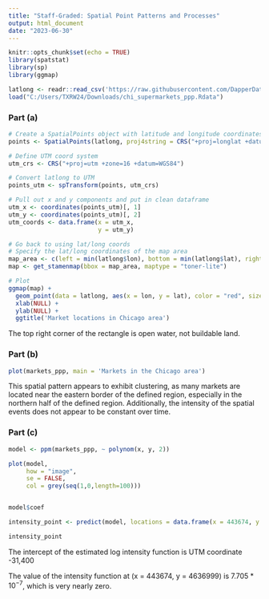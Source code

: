 ---
title: "Staff-Graded: Spatial Point Patterns and Processes"
output: html_document
date: "2023-06-30"
---

```{r setup, include=FALSE}
knitr::opts_chunk$set(echo = TRUE)
library(spatstat)
library(sp)
library(ggmap)

latlong <- readr::read_csv('https://raw.githubusercontent.com/DapperDataAnalyst/Advanced_Predictive_Models/main/chi_markets.csv')
load("C:/Users/TXRW24/Downloads/chi_supermarkets_ppp.Rdata")
```

### Part (a)
```{r message=FALSE, warning=FALSE}

# Create a SpatialPoints object with latitude and longitude coordinates
points <- SpatialPoints(latlong, proj4string = CRS("+proj=longlat +datum=WGS84"))

# Define UTM coord system
utm_crs <- CRS("+proj=utm +zone=16 +datum=WGS84")

# Convert latlong to UTM
points_utm <- spTransform(points, utm_crs)

# Pull out x and y components and put in clean dataframe
utm_x <- coordinates(points_utm)[, 1]
utm_y <- coordinates(points_utm)[, 2]
utm_coords <- data.frame(x = utm_x,
                         y = utm_y)

# Go back to using lat/long coords
# Specify the lat/long coordinates of the map area
map_area <- c(left = min(latlong$lon), bottom = min(latlong$lat), right = max(latlong$lon), top = max(latlong$lat))
map <- get_stamenmap(bbox = map_area, maptype = "toner-lite")

# Plot
ggmap(map) +
  geom_point(data = latlong, aes(x = lon, y = lat), color = "red", size = 1) +
  xlab(NULL) +
  ylab(NULL) +
  ggtitle('Market locations in Chicago area')


```

The top right corner of the rectangle is open water, not buildable land.


### Part (b)
```{r}
plot(markets_ppp, main = 'Markets in the Chicago area')


```

This spatial pattern appears to exhibit clustering, as many markets are located near the eastern border of the defined region, especially in the northern half of the defined region. Additionally, the intensity of the spatial events does not appear to be constant over time.


### Part (c)
```{r message=FALSE, warning=FALSE}
model <- ppm(markets_ppp, ~ polynom(x, y, 2))

plot(model, 
     how = "image", 
     se = FALSE, 
     col = grey(seq(1,0,length=100)))


model$coef

intensity_point <- predict(model, locations = data.frame(x = 443674, y = 4636999))

intensity_point

```

The intercept of the estimated log intensity function is UTM coordinate -31,400

The value of the intensity function at (x = 443674, y = 4636999) is $7.705 * 10^{-7}$, which is very nearly zero.


